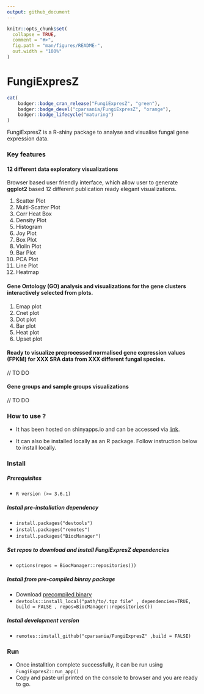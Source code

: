 ```yaml
---
output: github_document
---
```


<!-- README.md is generated from README.Rmd. Please edit that file -->

```r
knitr::opts_chunk$set(
  collapse = TRUE,
  comment = "#>",
  fig.path = "man/figures/README-",
  out.width = "100%"
)
```
# FungiExpresZ


```r
cat(
	badger::badge_cran_release("FungiExpresZ", "green"),
	badger::badge_devel("cparsania/FungiExpresZ", "orange"),
	badger::badge_lifecycle("maturing")
)
```


<!-- badges: end -->

FungiExpresZ is a R-shiny package to analyse and visualise fungal gene expression data. 

### Key features

#### 12 different data exploratory visualizations

Browser based user friendly interface, which allow user to generate **ggplot2** based 12 different publication ready elegant visualizations.  

  1. Scatter Plot  
  2. Multi-Scatter Plot  
  3. Corr Heat Box
  4. Density Plot
  5. Histogram
  6. Joy Plot 
  7. Box Plot 
  8. Violin Plot 
  9. Bar Plot 
  10. PCA Plot 
  11. Line Plot  
  12. Heatmap 

#### Gene Ontology (GO) analysis and visualizations for the gene clusters interactively selected from plots. 

  1. Emap plot
  2. Cnet plot
  3. Dot plot
  4. Bar plot
  5. Heat plot
  6. Upset plot

#### Ready to visualize preprocessed normalised gene expression values (FPKM) for XXX SRA data from XXX different fungal species. 

  // TO DO

#### Gene groups and sample groups visualizations

  // TO DO

### How to use ? 

+ It has been hosted on shinyapps.io and can be accessed via [link](http://cparsania.shinyapps.io/fungiexpresz).

+ It can also be installed locally as an R package. Follow instruction below to install locally.

### Install

##### Prerequisites
  + `R version (>= 3.6.1)`  

##### Install pre-installation dependency
  +  `install.packages("devtools")`
  +  `install.packages("remotes")`
  +  `install.packages("BiocManager")`
  
##### Set repos to download and install FungiExpresZ dependencies   
  +  `options(repos = BiocManager::repositories())`  

##### Install from pre-compiled binray package
  +  Download [precompiled binary]() 
  + `devtools::install_local("path/to/.tgz file" , dependencies=TRUE,  build = FALSE , repos=BiocManager::repositories())`
  
##### Install development version
  + `remotes::install_github("cparsania/FungiExpresZ" ,build = FALSE)`

### Run
  + Once installtion complete successfully, it can be run using `FungiExpresZ::run_app()`
  + Copy and paste url printed on the console to browser and you are ready to go. 

